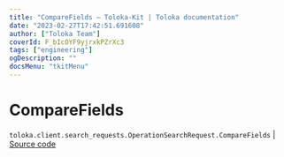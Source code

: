 ```yaml
---
title: "CompareFields — Toloka-Kit | Toloka documentation"
date: "2023-02-27T17:42:51.691608"
author: ["Toloka Team"]
coverId: F_bIcOYF9yjrxkPZrXc3
tags: ["engineering"]
ogDescription: ""
docsMenu: "tkitMenu"
---
```


# CompareFields
`toloka.client.search_requests.OperationSearchRequest.CompareFields` | [Source code](https://github.com/Toloka/toloka-kit/blob/v1.1.4/src/client/search_requests.py#L923)